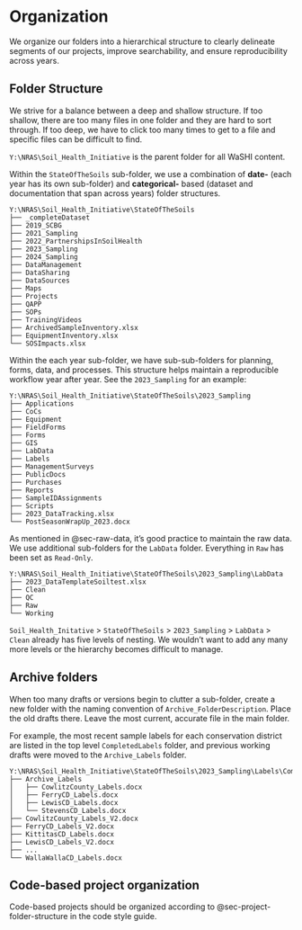 # Organization {#sec-organization}

We organize our folders into a hierarchical structure to clearly delineate segments of our projects, improve searchability, and ensure reproducibility across years.

## Folder Structure

We strive for a balance between a deep and shallow structure. If too shallow, there are too many files in one folder and they are hard to sort through. If too deep, we have to click too many times to get to a file and specific files can be difficult to find.

`Y:\NRAS\Soil_Health_Initiative` is the parent folder for all WaSHI content.

Within the `StateOfTheSoils` sub-folder, we use a combination of **date-** (each year has its own sub-folder) and **categorical-** based (dataset and documentation that span across years) folder structures.

```         
Y:\NRAS\Soil_Health_Initiative\StateOfTheSoils
├── _completeDataset
├── 2019_SCBG
├── 2021_Sampling
├── 2022_PartnershipsInSoilHealth
├── 2023_Sampling
├── 2024_Sampling
├── DataManagement
├── DataSharing
├── DataSources
├── Maps
├── Projects
├── QAPP
├── SOPs
├── TrainingVideos
├── ArchivedSampleInventory.xlsx
├── EquipmentInventory.xlsx
└── SOSImpacts.xlsx
```

Within the each year sub-folder, we have sub-sub-folders for planning, forms, data, and processes. This structure helps maintain a reproducible workflow year after year. See the `2023_Sampling` for an example:

```         
Y:\NRAS\Soil_Health_Initiative\StateOfTheSoils\2023_Sampling
├── Applications
├── CoCs
├── Equipment
├── FieldForms
├── Forms
├── GIS
├── LabData
├── Labels
├── ManagementSurveys
├── PublicDocs
├── Purchases
├── Reports
├── SampleIDAssignments
├── Scripts
├── 2023_DataTracking.xlsx
└── PostSeasonWrapUp_2023.docx
```

As mentioned in @sec-raw-data, it's good practice to maintain the raw data. We use additional sub-folders for the `LabData` folder. Everything in `Raw` has been set as `Read-Only`.

```         
Y:\NRAS\Soil_Health_Initiative\StateOfTheSoils\2023_Sampling\LabData
├── 2023_DataTemplateSoiltest.xlsx
├── Clean
├── QC
├── Raw
└── Working
```

`Soil_Health_Initative` \> `StateOfTheSoils` \> `2023_Sampling` \> `LabData` \> `Clean` already has five levels of nesting. We wouldn't want to add any many more levels or the hierarchy becomes difficult to manage.

## Archive folders

When too many drafts or versions begin to clutter a sub-folder, create a new folder with the naming convention of `Archive_FolderDescription`. Place the old drafts there. Leave the most current, accurate file in the main folder.

For example, the most recent sample labels for each conservation district are listed in the top level `CompletedLabels` folder, and previous working drafts were moved to the `Archive_Labels` folder.

```         
Y:\NRAS\Soil_Health_Initiative\StateOfTheSoils\2023_Sampling\Labels\CompletedLabels
├── Archive_Labels
│   ├── CowlitzCounty_Labels.docx
│   ├── FerryCD_Labels.docx
│   ├── LewisCD_Labels.docx
│   └── StevensCD_Labels.docx
├── CowlitzCounty_Labels_V2.docx
├── FerryCD_Labels_V2.docx
├── KittitasCD_Labels.docx
├── LewisCD_Labels_V2.docx
├── ...
└── WallaWallaCD_Labels.docx
```

## Code-based project organization

Code-based projects should be organized according to @sec-project-folder-structure in the code style guide.